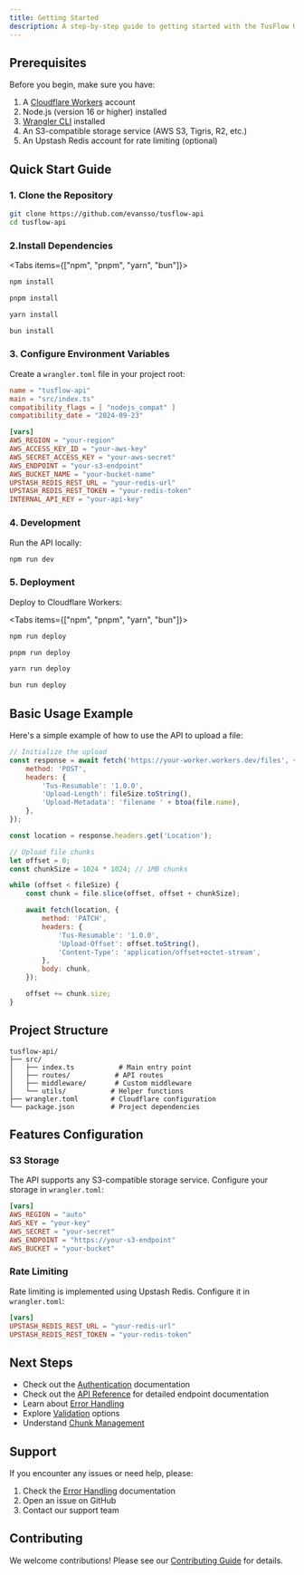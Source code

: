 ```yaml
---
title: Getting Started
description: A step-by-step guide to getting started with the TusFlow Upload API.
---
```



## Prerequisites

Before you begin, make sure you have:

1. A [Cloudflare Workers](https://workers.cloudflare.com/) account
2. Node.js (version 16 or higher) installed
3. [Wrangler CLI](https://developers.cloudflare.com/workers/wrangler/install-and-update/) installed
4. An S3-compatible storage service (AWS S3, Tigris, R2, etc.)
5. An Upstash Redis account for rate limiting (optional)

## Quick Start Guide

### 1. Clone the Repository

```bash
git clone https://github.com/evansso/tusflow-api
cd tusflow-api
```

### 2.Install Dependencies

<Tabs items={["npm", "pnpm", "yarn", "bun"]}>

```bash tab
npm install
```

```bash tab
pnpm install
```

```bash tab
yarn install
```

```bash tab
bun install
```

</Tabs>

### 3. Configure Environment Variables

Create a `wrangler.toml` file in your project root:

```toml title="wrangler.toml"
name = "tusflow-api"
main = "src/index.ts"
compatibility_flags = [ "nodejs_compat" ]
compatibility_date = "2024-09-23"

[vars]
AWS_REGION = "your-region"
AWS_ACCESS_KEY_ID = "your-aws-key"
AWS_SECRET_ACCESS_KEY = "your-aws-secret"
AWS_ENDPOINT = "your-s3-endpoint"
AWS_BUCKET_NAME = "your-bucket-name"
UPSTASH_REDIS_REST_URL = "your-redis-url"
UPSTASH_REDIS_REST_TOKEN = "your-redis-token"
INTERNAL_API_KEY = "your-api-key"
```

### 4. Development

Run the API locally:

```bash
npm run dev
```

### 5. Deployment

Deploy to Cloudflare Workers:

<Tabs items={["npm", "pnpm", "yarn", "bun"]}>

```bash tab
npm run deploy
```

```bash tab
pnpm run deploy
```

```bash tab
yarn run deploy
```

```bash tab
bun run deploy
```

</Tabs>

## Basic Usage Example

Here's a simple example of how to use the API to upload a file:

```javascript
// Initialize the upload
const response = await fetch('https://your-worker.workers.dev/files', {
    method: 'POST',
    headers: {
        'Tus-Resumable': '1.0.0',
        'Upload-Length': fileSize.toString(),
        'Upload-Metadata': 'filename ' + btoa(file.name),
    },
});

const location = response.headers.get('Location');

// Upload file chunks
let offset = 0;
const chunkSize = 1024 * 1024; // 1MB chunks

while (offset < fileSize) {
    const chunk = file.slice(offset, offset + chunkSize);

    await fetch(location, {
        method: 'PATCH',
        headers: {
            'Tus-Resumable': '1.0.0',
            'Upload-Offset': offset.toString(),
            'Content-Type': 'application/offset+octet-stream',
        },
        body: chunk,
    });

    offset += chunk.size;
}
```

## Project Structure

```
tusflow-api/
├── src/
│   ├── index.ts           # Main entry point
│   ├── routes/           # API routes
│   ├── middleware/       # Custom middleware
│   └── utils/           # Helper functions
├── wrangler.toml        # Cloudflare configuration
└── package.json         # Project dependencies
```

## Features Configuration

### S3 Storage

The API supports any S3-compatible storage service. Configure your storage in `wrangler.toml`:

```toml
[vars]
AWS_REGION = "auto"
AWS_KEY = "your-key"
AWS_SECRET = "your-secret"
AWS_ENDPOINT = "https://your-s3-endpoint"
AWS_BUCKET = "your-bucket"
```

### Rate Limiting

Rate limiting is implemented using Upstash Redis. Configure it in `wrangler.toml`:

```toml
[vars]
UPSTASH_REDIS_REST_URL = "your-redis-url"
UPSTASH_REDIS_REST_TOKEN = "your-redis-token"
```

## Next Steps

- Check out the [Authentication](/docs/authentication) documentation
- Check out the [API Reference](/docs/api-reference/api-reference) for detailed endpoint documentation
- Learn about [Error Handling](/docs/api-reference/error-handling)
- Explore [Validation](/docs/features/validation) options
- Understand [Chunk Management](/docs/features/chunk-management)

## Support

If you encounter any issues or need help, please:

1. Check the [Error Handling](./api-reference/error-handling.md) documentation
2. Open an issue on GitHub
3. Contact our support team

## Contributing

We welcome contributions! Please see our [Contributing Guide](../CONTRIBUTING.md) for details.
